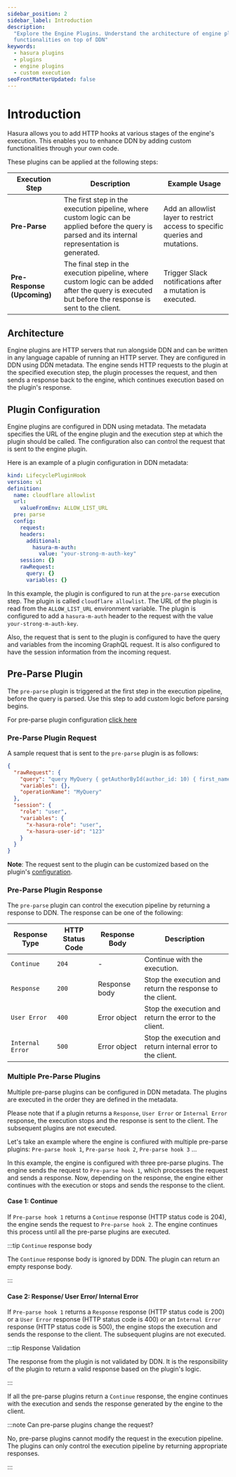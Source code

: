 ```yaml
---
sidebar_position: 2
sidebar_label: Introduction
description:
  "Explore the Engine Plugins. Understand the architecture of engine plugins and how they can be used to add new
  functionalities on top of DDN"
keywords:
  - hasura plugins
  - plugins
  - engine plugins
  - custom execution
seoFrontMatterUpdated: false
---
```



# Introduction

Hasura allows you to add HTTP hooks at various stages of the engine's execution. This enables you to enhance DDN by
adding custom functionalities through your own code.

These plugins can be applied at the following steps:

| Execution Step              | Description                                                                                                                                          | Example Usage                                                                |
| --------------------------- | ---------------------------------------------------------------------------------------------------------------------------------------------------- | ---------------------------------------------------------------------------- |
| **Pre-Parse**               | The first step in the execution pipeline, where custom logic can be applied before the query is parsed and its internal representation is generated. | Add an allowlist layer to restrict access to specific queries and mutations. |
| **Pre-Response (Upcoming)** | The final step in the execution pipeline, where custom logic can be added after the query is executed but before the response is sent to the client. | Trigger Slack notifications after a mutation is executed.                    |

## Architecture

<Thumbnail src="/img/plugins/architecture.jpg" alt="Adminer" width="1000px" />

Engine plugins are HTTP servers that run alongside DDN and can be written in any language capable of running an HTTP
server. They are configured in DDN using DDN metadata. The engine sends HTTP requests to the plugin at the specified
execution step, the plugin processes the request, and then sends a response back to the engine, which continues
execution based on the plugin's response.

## Plugin Configuration

Engine plugins are configured in DDN using metadata. The metadata specifies the URL of the engine plugin and the
execution step at which the plugin should be called. The configuration also can control the request that is sent to the
engine plugin.

Here is an example of a plugin configuration in DDN metadata:

```yaml
kind: LifecyclePluginHook
version: v1
definition:
  name: cloudflare allowlist
  url:
    valueFromEnv: ALLOW_LIST_URL
  pre: parse
  config:
    request:
    headers:
      additional:
        hasura-m-auth:
          value: "your-strong-m-auth-key"
    session: {}
    rawRequest:
      query: {}
      variables: {}
```

In this example, the plugin is configured to run at the `pre-parse` execution step. The plugin is called
`cloudflare allowlist`. The URL of the plugin is read from the `ALLOW_LIST_URL` environment variable. The plugin is
configured to add a `hasura-m-auth` header to the request with the value `your-strong-m-auth-key`.

Also, the request that is sent to the plugin is configured to have the query and variables from the incoming GraphQL
request. It is also configured to have the session information from the incoming request.

## Pre-Parse Plugin

The `pre-parse` plugin is triggered at the first step in the execution pipeline, before the query is parsed. Use this
step to add custom logic before parsing begins.

For pre-parse plugin configuration
[click here](supergraph-modeling/engine-plugins.mdx#lifecyclepluginhook-lifecyclepluginhookpreparse)

### Pre-Parse Plugin Request

A sample request that is sent to the `pre-parse` plugin is as follows:

```json
{
  "rawRequest": {
    "query": "query MyQuery { getAuthorById(author_id: 10) { first_name } }",
    "variables": {},
    "operationName": "MyQuery"
  },
  "session": {
    "role": "user",
    "variables": {
      "x-hasura-role": "user",
      "x-hasura-user-id": "123"
    }
  }
}
```

**Note**: The request sent to the plugin can be customized based on the plugin's
[configuration](supergraph-modeling/engine-plugins.mdx#lifecyclepluginhook-lifecyclepluginhookconfigrequest).

### Pre-Parse Plugin Response

The `pre-parse` plugin can control the execution pipeline by returning a response to DDN. The response can be one of the
following:

| Response Type    | HTTP Status Code | Response Body | Description                                                 |
| ---------------- | ---------------- | ------------- | ----------------------------------------------------------- |
| `Continue`       | `204`            | -             | Continue with the execution.                                |
| `Response`       | `200`            | Response body | Stop the execution and return the response to the client.   |
| `User Error`     | `400`            | Error object  | Stop the execution and return the error to the client.      |
| `Internal Error` | `500`            | Error object  | Stop the execution and return internal error to the client. |

### Multiple Pre-Parse Plugins

Multiple pre-parse plugins can be configured in DDN metadata. The plugins are executed in the order they are defined in
the metadata.

Please note that if a plugin returns a `Response`, `User Error` or `Internal Error` response, the execution stops and
the response is sent to the client. The subsequent plugins are not executed.

Let's take an example where the engine is confiured with multiple pre-parse plugins: `Pre-parse hook 1`, `Pre-parse hook
2`, `Pre-parse hook 3` ...

<Thumbnail src="/img/plugins/multiple-pre-parse-plugins.jpg" alt="Adminer" width="750px" />

In this example, the engine is configured with three pre-parse plugins. The engine sends the request to `Pre-parse hook
1`, which processes the request and sends a response. Now, depending on the response, the engine either continues with
the execution or stops and sends the response to the client.

#### Case 1: Continue

If `Pre-parse hook 1` returns a `Continue` response (HTTP status code is 204), the engine sends the request to
`Pre-parse hook 2`. The engine continues this process until all the pre-parse plugins are executed.

:::tip `Continue` response body

The `Continue` response body is ignored by DDN. The plugin can return an empty response body.

:::

#### Case 2: Response/ User Error/ Internal Error

If `Pre-parse hook 1` returns a `Response` response (HTTP status code is 200) or a `User Error` response (HTTP status
code is 400) or an `Internal Error` response (HTTP status code is 500), the engine stops the execution and sends
the response to the client. The subsequent plugins are not executed.

:::tip Response Validation

The response from the plugin is not validated by DDN. It is the responsibility of the plugin to return a valid response
based on the plugin's logic.

:::

<Thumbnail src="/img/plugins/multiple-pre-parse-plugins-p1-response.jpg" alt="Adminer" width="750px" />

If all the pre-parse plugins return a `Continue` response, the engine continues with the execution and sends the response
generated by the engine to the client.

:::note Can pre-parse plugins change the request?

No, pre-parse plugins cannot modify the request in the execution pipeline. The plugins can only control the execution
pipeline by returning appropriate responses.

:::
